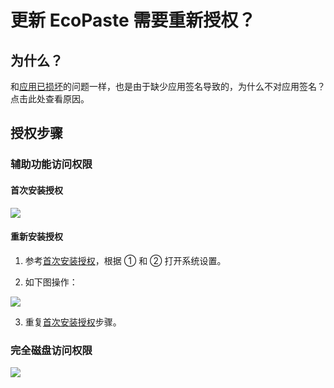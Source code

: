 # 更新 EcoPaste 需要重新授权？

## 为什么？

和[应用已损坏](/problem/macos/damage)的问题一样，也是由于缺少应用签名导致的，为什么不对应用签名？<Link href="/problem/macos/damage#报错原因">点击此处</Link>查看原因。

## 授权步骤

### 辅助功能访问权限

#### 首次安装授权

<Image src="/problem/macos/authorization/accessibility-first-light.png" />

#### 重新安装授权

1. 参考[首次安装授权](#首次安装授权)，根据 ① 和 ② 打开系统设置。

2. 如下图操作：

<Image src="/problem/macos/authorization/accessibility-again-light.png" />

3. 重复[首次安装授权](#首次安装授权)步骤。

### 完全磁盘访问权限

<Image src="/problem/macos/authorization/full-disk-access-light.png" />
